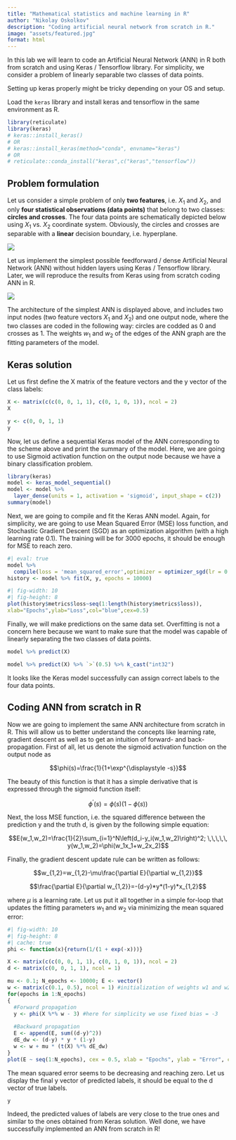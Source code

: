 ```yaml
---
title: "Mathematical statistics and machine learning in R"
author: "Nikolay Oskolkov"
description: "Coding artificial neural network from scratch in R."
image: "assets/featured.jpg"
format: html
---
```


::: {.callout-note}
In this lab we will learn to code an Artificial Neural Network (ANN) in R both from scratch and using Keras / Tensorflow library. For simplicity, we consider a problem of linearly separable two classes of data points.
:::

::: {.callout-warning}
Setting up keras properly might be tricky depending on your OS and setup.
:::

Load the `keras` library and install keras and tensorflow in the same environment as R.

```r
library(reticulate)
library(keras)
# keras::install_keras()
# OR
# keras::install_keras(method="conda", envname="keras")
# OR
# reticulate::conda_install("keras",c("keras","tensorflow"))
```

## Problem formulation

Let us consider a simple problem of only **two features**, i.e. $X_1$ and $X_2$, and only **four statistical observations (data points)** that belong to two classes: **circles and crosses**. The four data points are schematically depicted below using $X_1$ vs. $X_2$ coordinate system. Obviously, the circles and crosses are separable with a **linear** decision boundary, i.e. hyperplane.

![](assets/Problem.png)

Let us implement the simplest possible feedforward / dense Artificial Neural Network (ANN) without hidden layers using Keras / Tensorflow library. Later, we will reproduce the results from Keras using from scratch coding ANN in R.

![](assets/ANN_Scheme.png)

The architecture of the simplest ANN is displayed above, and includes two input nodes (two feature vectors $X_1$ and $X_2$) and one output node, where the two classes are coded in the following way: circles are codded as 0 and crosses as 1. The weights $w_1$ and $w_2$ of the edges of the ANN graph are the fitting parameters of the model.

## Keras solution

Let us first define the X matrix of the feature vectors and the y vector of the class labels:

```r
X <- matrix(c(c(0, 0, 1, 1), c(0, 1, 0, 1)), ncol = 2)
X
```

```r
y <- c(0, 0, 1, 1)
y
```

Now, let us define a sequential Keras model of the ANN corresponding to the scheme above and print the summary of the model. Here, we are going to use Sigmoid activation function on the output node because we have a binary classification problem.

```r
library(keras)
model <- keras_model_sequential() 
model <- model %>% 
  layer_dense(units = 1, activation = 'sigmoid', input_shape = c(2))
summary(model)
```

Next, we are going to compile and fit the Keras ANN model. Again, for simplicity, we are going to use Mean Squared Error (MSE) loss function, and Stochastic Gradient Descent (SGD) as an optimization algorithm (with a high learning rate 0.1). The training will be for 3000 epochs, it should be enough for MSE to reach zero.

```r
#| eval: true
model %>% 
  compile(loss = 'mean_squared_error',optimizer = optimizer_sgd(lr = 0.1))
history <- model %>% fit(X, y, epochs = 10000)
```

```r
#| fig-width: 10
#| fig-height: 8
plot(history$metrics$loss~seq(1:length(history$metrics$loss)),
xlab="Epochs",ylab="Loss",col="blue",cex=0.5)
```

Finally, we will make predictions on the same data set. Overfitting is not a concern here because we want to make sure that the model was capable of linearly separating the two classes of data points.

```r
model %>% predict(X)
```

```r
model %>% predict(X) %>% `>`(0.5) %>% k_cast("int32")
```

It looks like the Keras model successfully can assign correct labels to the four data points.

## Coding ANN from scratch in R

Now we are going to implement the same ANN architecture from scratch in R. This will allow us to better understand the concepts like learning rate, gradient descent as well as to get an intuition of forward- and back-propagation. First of all, let us denote the sigmoid activation function on the output node as

$$\phi(s)=\frac{1}{1+\exp^{\displaystyle -s}}$$

The beauty of this function is that it has a simple derivative that is expressed through the sigmoid function itself:

$$\phi^\prime(s)=\phi(s)\left(1-\phi(s)\right)$$

Next, the loss MSE function, i.e. the squared difference between the prediction y and the truth d, is given by the following simple equation:

$$E(w_1,w_2)=\frac{1}{2}\sum_{i=1}^N\left(d_i-y_i(w_1,w_2)\right)^2; \,\,\,\,\, y(w_1,w_2)=\phi(w_1x_1+w_2x_2)$$

Finally, the gradient descent update rule can be written as follows:

$$w_{1,2}=w_{1,2}-\mu\frac{\partial E}{\partial w_{1,2}}$$

$$\frac{\partial E}{\partial w_{1,2}}=-(d-y)*y*(1-y)*x_{1,2}$$

where $\mu$ is a learning rate. Let us put it all together in a simple for-loop that updates the fitting parameters $w_1$ and $w_2$ via minimizing the mean squared error:

```r
#| fig-width: 10
#| fig-height: 8
#| cache: true
phi <- function(x){return(1/(1 + exp(-x)))}

X <- matrix(c(c(0, 0, 1, 1), c(0, 1, 0, 1)), ncol = 2)
d <- matrix(c(0, 0, 1, 1), ncol = 1)

mu <- 0.1; N_epochs <- 10000; E <- vector()
w <- matrix(c(0.1, 0.5), ncol = 1) #initialization of weights w1 and w2
for(epochs in 1:N_epochs)
{
  #Forward propagation
  y <- phi(X %*% w - 3) #here for simplicity we use fixed bias = -3
  
  #Backward propagation
  E <- append(E, sum((d-y)^2))
  dE_dw <- (d-y) * y * (1-y)
  w <- w + mu * (t(X) %*% dE_dw)
}
plot(E ~ seq(1:N_epochs), cex = 0.5, xlab = "Epochs", ylab = "Error", col="red")
```

The mean squared error seems to be decreasing and reaching zero. Let us display the final y vector of predicted labels, it should be equal to the d vector of true labels.

```r
y
```

Indeed, the predicted values of labels are very close to the true ones and similar to the ones obtained from Keras solution. Well done, we have successfully implemented an ANN from scratch in R!
